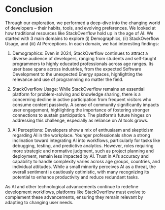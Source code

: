 # Conclusion
Through our exploration, we performed a deep-dive into the changing world of developers -- their habits, tools, and evolving preferences. We looked at how traditional resources like StackOverflow hold up in the age of AI. We started with 3 main domains to explore (i) Demographics, (ii) StackOverflow Usage, and (iii) AI Perceptions. In each domain, we had interesting findings:

1. Demographics:
Even in 2024, StackOverflow continues to attract a diverse audience of developers, ranging from students and self-taught programmers to highly educated professionals across age ranges. Its user base spans across industries, from the expected Software Development to the unexpected Energy spaces, highlighting the relevance and use of programming no matter the field.

2. StackOverflow Usage:
While StackOverflow remains an essential platform for problem-solving and knowledge sharing, there is a concerning decline in active participation from frequent visitors who consume content passively. A sense of community significantly impacts user engagement, highlighting the importance of fostering stronger connections to sustain participation. The platform’s future hinges on addressing this challenge, especially as reliance on AI tools grows.

3. AI Perceptions:
Developers show a mix of enthusiasm and skepticism regarding AI in the workplace. Younger professionals show a strong inclination toward integrating AI into workflows, particularly for tasks like debugging, testing, and predictive analytics. However, roles requiring more strategic and normative judgment, such as project planning and deployment, remain less impacted by AI. Trust in AI's accuracy and capability to handle complexity varies across age groups, countries, and individual attitudes. While a small minority perceives AI as a threat, the overall sentiment is cautiously optimistic, with many recognizing its potential to enhance productivity and reduce redundant tasks.

As AI and other technological advancements continue to redefine development workflows, platforms like StackOverflow must evolve to complement these advancements, ensuring they remain relevant by adapting to changing user needs. 